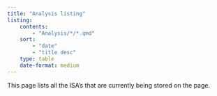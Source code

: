 ```yaml
---
title: "Analysis listing"
listing:
    contents:
        - "Analysis/*/*.qmd"
    sort: 
        - "date"
        - "title desc"
    type: table
    date-format: medium
---
```

This page lists all the ISA's that are currently being stored on the page.
